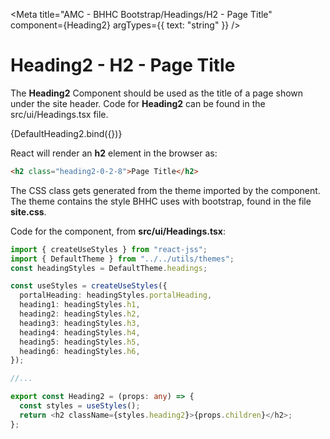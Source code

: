 
<Meta
  title="AMC - BHHC Bootstrap/Headings/H2 - Page Title"
  component={Heading2}
  argTypes={{ text: "string" }}
/>


# Heading2 - H2 - Page Title

The **Heading2** Component should be used as the title of a page shown under the site header. Code for **Heading2** can be found in the src/ui/Headings.tsx file.

<Canvas>
  <Story name="H2 - Page Title" args={{ text: "Page Title" }}>
    {DefaultHeading2.bind({})}
  </Story>
</Canvas>

React will render an **h2** element in the browser as:

```html
<h2 class="heading2-0-2-8">Page Title</h2>
```

The CSS class gets generated from the theme imported by the component. The theme contains the style BHHC uses with bootstrap, found in the file **site.css**.

Code for the component, from **src/ui/Headings.tsx**:

```typescript
import { createUseStyles } from "react-jss";
import { DefaultTheme } from "../../utils/themes";
const headingStyles = DefaultTheme.headings;

const useStyles = createUseStyles({
  portalHeading: headingStyles.portalHeading,
  heading1: headingStyles.h1,
  heading2: headingStyles.h2,
  heading3: headingStyles.h3,
  heading4: headingStyles.h4,
  heading5: headingStyles.h5,
  heading6: headingStyles.h6,
});

//...

export const Heading2 = (props: any) => {
  const styles = useStyles();
  return <h2 className={styles.heading2}>{props.children}</h2>;
};
```
